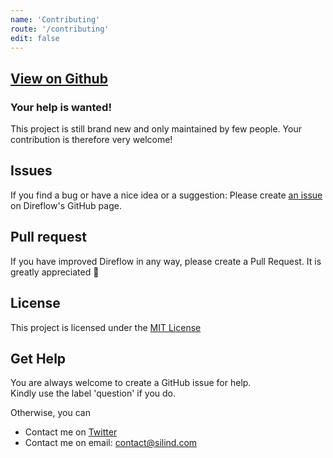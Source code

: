 ```yaml
---
name: 'Contributing'
route: '/contributing'
edit: false
---
```


## [View on Github](https://github.com/Silind-Software/direflow)

### Your help is wanted!
This project is still brand new and only maintained by few people.
Your contribution is therefore very welcome!

## Issues
If you find a bug or have a nice idea or a suggestion:
Please create [an issue](https://github.com/Silind-Software/direflow/issues/new) on Direflow's GitHub page.

## Pull request
If you have improved Direflow in any way, please create a Pull Request.
It is greatly appreciated 💜

## License

This project is licensed under the [MIT License](https://github.com/Silind-Software/direflow/blob/master/LICENSE)

## Get Help
You are always welcome to create a GitHub issue for help.  
Kindly use the label 'question' if you do.
  
Otherwise, you can

- Contact me on [Twitter](https://twitter.com/silindsoftware)
- Contact me on email: [contact@silind.com](contact@silind.com)